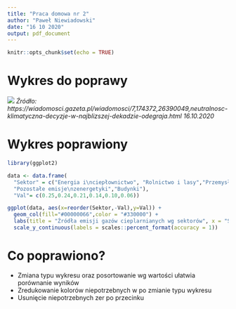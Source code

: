 ```yaml
---
title: "Praca domowa nr 2"
author: "Paweł Niewiadowski"
date: "16 10 2020"
output: pdf_document
---
```

```r
knitr::opts_chunk$set(echo = TRUE)
```

# Wykres do poprawy
![](wykres.png)
*Źródło: https://wiadomosci.gazeta.pl/wiadomosci/7,174372,26390049,neutralnosc-klimatyczna-decyzje-w-najblizszej-dekadzie-odegraja.html*
*16.10.2020*


# Wykres poprawiony

```r

library(ggplot2)

data <- data.frame(
  "Sektor" = c("Energia i\nciepłownictwo", "Rolnictwo i lasy","Przemysł","Transport",
  "Pozostałe emisje\nzenergetyki","Budynki"),
  "Val"= c(0.25,0.24,0.21,0.14,0.10,0.06))

ggplot(data, aes(x=reorder(Sektor,-Val),y=Val)) +
  geom_col(fill="#00000066",color = "#330000") +
  labs(title = "Źródła emisji gazów cieplarnianych wg sektorów", x = "Sektor", y = "Udział") + 
  scale_y_continuous(labels = scales::percent_format(accuracy = 1)) 
```

# Co poprawiono?

- Zmiana typu wykresu oraz posortowanie wg wartości ułatwia porównanie wyników
- Zredukowanie kolorów niepotrzebnych w po zmianie typu wykresu
- Usunięcie niepotrzebnych zer po przecinku